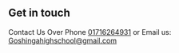 ## Get in touch

Contact Us Over Phone [01716264931](tel:01716264931) or Email us: [Goshingahighschool@gmail.com](mailto:goshingahighschool@gmail.com)
